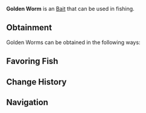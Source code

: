 {{BaitInfobox
|image          = Bait Golden Worm.png
|rarity         = Exotic
|crates         = 
|angler_quests  = <!--TBD-->
|pref_luck      = 200
|univ_luck      = 100
|resilience     = 45
|lure           = 20
|ability        = 
}}
'''Golden Worm''' is an {{Rarity|Exotic}} [[Bait]] that can be used in fishing.

== Obtainment ==
Golden Worms can be obtained in the following ways:
<!--* [[Angler]] Quests, starting from the ?th completion-->

== Favoring Fish ==
{{Fish by Category Table|Golden Worm-Loving Fish|event=1|show_location=1|hide_bait=1|resultsheader='''%PAGES%''' [[Fish]] prefer Golden Worms:|noresultsheader=No fish prefer Golden Worms.}}

== Change History ==
{{Change History|1.0}}

== Navigation ==
{{Bait Navbox}}